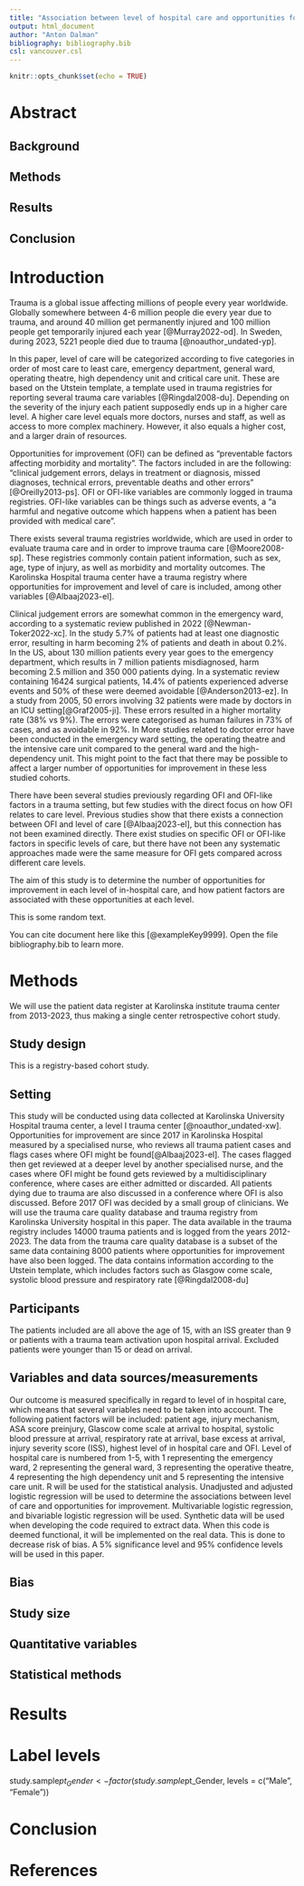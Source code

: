 ```yaml
---
title: "Association between level of hospital care and opportunities for improvement in adult trauma patients"
output: html_document
author: "Anton Dalman"
bibliography: bibliography.bib
csl: vancouver.csl
---
```


```r
knitr::opts_chunk$set(echo = TRUE)
```

```{=html}
<!-- This is an R Markdown document. Markdown is a simple formatting
syntax for authoring HTML, PDF, and MS Word documents. For more
details on using R Markdown see http://rmarkdown.rstudio.com -->
```
```{=html}
<!-- This is a comment and will not be present in the compiled
document. Try "knitting" this document by clicking the knit button up
to the left, or by running `rmarkdown::render("manuscript.Rmd")` in
the console and you should only see headings -->
```
```{=html}
<!-- Structure and most comments are from the Strengthening the
reporting of observational studies in epidemiology (STROBE) statement,
see https://www.strobe-statement.org/. For more explanations see the
paper Strengthening the Reporting of Observational Studies in
Epidemiology (STROBE):explanation and elaboration.  -->
```
```{=html}
<!-- Indicate the study’s design with a commonly used term in the
title, for example: "Associations between resuscitation interventions
and opportunities for improvement in adult trauma patients: A cohort
study" -->
```
# Abstract

```{=html}
<!-- Provide in the abstract an informative and balanced summary of
what was done and what was found. Not more than 300 words. -->
```
## Background

## Methods

## Results

## Conclusion

# Introduction

Trauma is a global issue affecting millions of people every year worldwide. Globally somewhere between 4-6 million people die every year due to trauma, and around 40 million get permanently injured and 100 million people get temporarily injured each year [@Murray2022-od]. In Sweden, during 2023, 5221 people died due to trauma [@noauthor_undated-yp].

In this paper, level of care will be categorized according to five categories in order of most care to least care, emergency department, general ward, operating theatre, high dependency unit and critical care unit. These are based on the Utstein template, a template used in trauma registries for reporting several trauma care variables [@Ringdal2008-du]. Depending on the severity of the injury each patient supposedly ends up in a higher care level. A higher care level equals more doctors, nurses and staff, as well as access to more complex machinery. However, it also equals a higher cost, and a larger drain of resources.

Opportunities for improvement (OFI) can be defined as “preventable factors affecting morbidity and mortality”. The factors included in are the following: “clinical judgement errors, delays in treatment or diagnosis, missed diagnoses, technical errors, preventable deaths and other errors” [@Oreilly2013-ps]. OFI or OFI-like variables are commonly logged in trauma registries. OFI-like variables can be things such as adverse events, a “a harmful and negative outcome which happens when a patient has been provided with medical care”. 

There exists several trauma registries worldwide, which are used in order to evaluate trauma care and in order to improve trauma care [@Moore2008-sp]. These registries commonly contain patient information, such as sex, age, type of injury, as well as morbidity and mortality outcomes. The Karolinska Hospital trauma center have a trauma registry where opportunities for improvement and level of care is included, among other variables [@Albaaj2023-el]. 

Clinical judgement errors are somewhat common in the emergency ward, according to a systematic review published in 2022 [@Newman-Toker2022-xc]. In the study 5.7% of patients had at least one diagnostic error, resulting in harm becoming 2% of patients and death in about 0.2%. In the US, about 130 million patients every year goes to the emergency department, which results in 7 million patients misdiagnosed, harm becoming 2.5 million and 350 000 patients dying. In a systematic review containing 16424 surgical patients, 14.4% of patients experienced adverse events and 50% of these were deemed avoidable [@Anderson2013-ez]. In a study from 2005, 50 errors involving 32 patients were made by doctors in an ICU setting[@Graf2005-ji]. These errors resulted in a higher mortality rate (38% vs 9%). The errors were categorised as human failures in 73% of cases, and as avoidable in 92%. In
More studies related to doctor error have been conducted in the emergency ward setting, the operating theatre and the intensive care unit compared to the general ward and the high-dependency unit. This might point to the fact that there may be possible to affect a larger number of opportunities for improvement in these less studied cohorts.

There have been several studies previously regarding OFI and OFI-like factors in a trauma setting, but few studies with the direct focus on how OFI relates to care level. Previous studies show that there exists a connection between OFI and level of care [@Albaaj2023-el], but this connection has not been examined directly. There exist studies on specific OFI or OFI-like factors in specific levels of care, but there have not been any systematic approaches made were the same measure for OFI gets compared across different care levels. 

The aim of this study is to determine the number of opportunities for improvement in each level of in-hospital care, and how patient factors are associated with these opportunities at each level.



```{=html}
<!-- Explain the scientific background and rationale for the
investigation being reported. End by stating the aim or specific
objectives, including any prespecified hypotheses. The introduction
should not be longer than 1-1.5 pages, typically 4-5 paragraphs, each
6-8 lines long. Support every statement with a citation -->
```
This is some random text.

You can cite document here like this [@exampleKey9999]. Open the file bibliography.bib to learn more.

# Methods

We will use the patient data register at Karolinska institute trauma center from 2013-2023, thus making a single center retrospective cohort study. 

## Study design

This is a registry-based cohort study.

<!-- Present key elements of study design -->

## Setting

This study will be conducted using data collected at Karolinska University Hospital trauma center, a level I trauma center [@noauthor_undated-xw]. Opportunities for improvement are since 2017 in Karolinska Hospital measured by a specialised nurse, who reviews all trauma patient cases and flags cases where OFI might be found[@Albaaj2023-el]. The cases flagged then get reviewed at a deeper level by another specialised nurse, and the cases where OFI might be found gets reviewed by a multidisciplinary conference, where cases are either admitted or discarded. All patients dying due to trauma are also discussed in a conference where OFI is also discussed. Before 2017 OFI was decided by a small group of clinicians.
We will use the trauma care quality database and trauma registry from Karolinska University hospital in this paper. The data available in the trauma registry includes 14000 trauma patients and is logged from the years 2012-2023. The data from the trauma care quality database is a subset of the same data containing 8000 patients where opportunities for improvement have also been logged. The data contains information according to the Utstein template, which includes factors such as Glasgow come scale, systolic blood pressure and respiratory rate [@Ringdal2008-du]


```{=html}
<!-- Describe the setting, locations, and relevant dates, including
periods of recruitment, exposure, follow-up, and data collection -->
```
## Participants

The patients included are all above the age of 15, with an ISS greater than 9 or patients with a trauma team activation upon hospital arrival. Excluded patients were younger than 15 or dead on arrival.

```{=html}
<!-- Cohort study: Give the eligibility criteria, and the sources and
methods of selection of participants. Describe methods of
follow-up. For matched studies, give matching criteria and number of
exposed and unexposed -->
```
```{=html}
<!-- Case-control study: Give the eligibility criteria, and the
sources and + methods of case ascertainment and control
selection. Give the rationale for the choice of cases and
controls. For matched studies, give matching criteria and the number
of controls per case -->
```
```{=html}
<!-- Cross-sectional study: Give the eligibility criteria, and the
sources and methods of selection of participants -->
```
## Variables and data sources/measurements

Our outcome is measured specifically in regard to level of in hospital care, which means that several variables need to be taken into account. The following patient factors will be included: patient age, injury mechanism, ASA score preinjury, Glascow come scale at arrival to hospital, systolic blood pressure at arrival, respiratory rate at arrival, base excess at arrival, injury severity score (ISS), highest level of in hospital care and OFI. Level of hospital care is numbered from 1-5, with 1 representing the emergency ward, 2 representing the general ward, 3 representing the operative theatre, 4 representing the high dependency unit and 5 representing the intensive care unit.
R will be used for the statistical analysis. Unadjusted and adjusted logistic regression will be used to determine the associations between level of care and opportunities for improvement. Multivariable logistic regression, and bivariable logistic regression will be used. Synthetic data will be used when developing the code required to extract data. When this code is deemed functional, it will be implemented on the real data. This is done to decrease risk of bias. A 5% significance level and 95% confidence levels will be used in this paper.


```{=html}
<!-- Clearly define all outcomes, exposures, predictors, potential
confounders, and effect modifiers. Give diagnostic criteria, if
applicable. For each variable of interest, give sources of data and
details of methods of assessment (measurement). Describe comparability
of assessment methods if there is more than one group -->
```
## Bias

<!-- Describe any efforts to address potential sources of bias -->

## Study size

<!-- Explain how the study size was arrived at -->

## Quantitative variables

```{=html}
<!-- Explain how quantitative variables were handled in the
analyses. If applicable, describe which groupings were chosen and why
-->
```
## Statistical methods

```{=html}
<!-- 

(a) Describe all statistical methods, including those used to control
for confounding

(b) Describe any methods used to examine subgroups and interactions

(c) Explain how missing data were addressed 

(d) 

Cohort study: If applicable, explain how loss to follow-up was addressed 

Case-control study:If applicable, explain how matching of cases and
controls was addressed

Cross-sectional study: If applicable, describe analytical methods
taking account of sampling strategy

(e) Describe any sensitivity analyses
-->
```
# Results

# Label levels
study.sample$pt_Gender <- factor(study.sample$pt_Gender, levels = c("Male", "Female"))

```{=html}
<!-- 

Participants
------------

(a) Report numbers of individuals at each stage of study—eg numbers
potentially eligible, examined for eligibility, confirmed eligible,
included in the study, completing follow-up, and analysed

(b) Give reasons for non-participation at each stage

(c) Consider use of a flow diagram

The trauma registry included `r nrow(merged.data)` patients, out of which `r nrow(study.sample)` patients had been reviewed for opportunities for improvement.  After excluding patients younger than 15 or dead on arrival, `r nrow(study.sample)` patients were included. The variable with most missing data was X with Y% missing data.

Descriptive data
----------------

(a) Give characteristics of study participants (eg demographic,
clinical, social) and information on exposures and potential
confounders

(b) Indicate number of participants with missing data for each
variable of interest

(c) Cohort study — Summarise follow-up time (eg, average and total
amount)

Sample characteristics are shown in Table @ref(tab:sample-characteristics). A total of `r ofi` patients had at least one opportunity for improvement. The median (IQR) age of the patients was `r age` years. Most patients were `r men`.

```r
sample.characteristics.table
```

Outcome data
------------

Cohort study — Report numbers of outcome events or summary measures
over time

Case-control study — Report numbers in each exposure category, or
summary measures of exposure

Cross-sectional study — Report numbers of outcome events or summary
measures

Main results
------------

(a) Give unadjusted estimates and, if applicable, confounder-adjusted
estimates and their precision (eg, 95% confidence interval). Make
clear which confounders were adjusted for and why they were included

(b) Report category boundaries when continuous variables were
categorized

(c) If relevant, consider translating estimates of relative risk into
absolute risk for a meaningful time period

Other analyses 
--------------

Report other analyses done—eg analyses of subgroups and interactions,
and sensitivity analyses 
-->
```

You can also embed plots:

```r
plot(pressure)
```

# Discussion

```{=html}
<!--

Key results
-----------
Summarise key results with reference to study objectives

Limitations
-----------

Discuss limitations of the study, taking into account sources of
potential bias or imprecision.  Discuss both direction and magnitude
of any potential bias

Interpretation
--------------

Give a cautious overall interpretation of results considering
objectives, limitations, multiplicity of analyses, results from
similar studies, and other relevant evidence

Generalisability
----------------

Discuss the generalisability (external validity) of the study results

-->
```
# Conclusion

<!-- Give a short conclusion, corresponding to the aim -->

# References

<!-- Do not edit by hand, references will be inserted and formatted automatically once you knit this document -->

